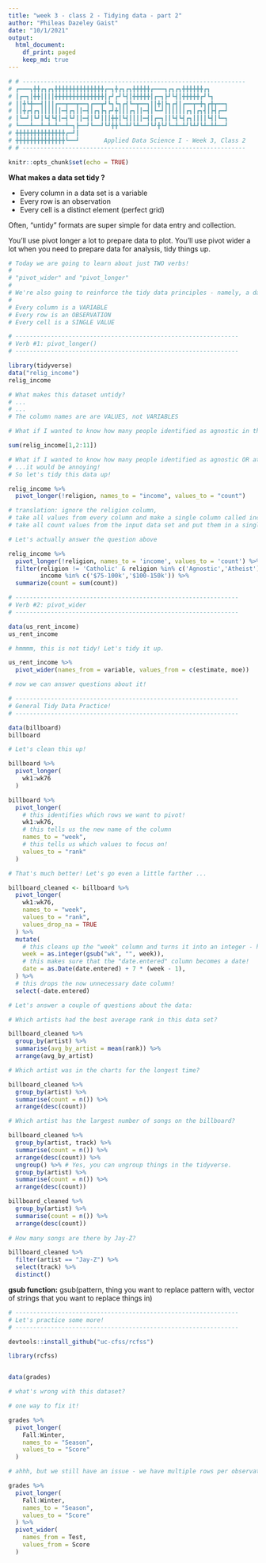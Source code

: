 ```yaml
---
title: "week 3 - class 2 - Tidying data - part 2"
author: "Phileas Dazeley Gaist"
date: "10/1/2021"
output: 
  html_document:
    df_print: paged
    keep_md: true
---
```


```r
# # ---------------------------------------------------------------
# ┏━━━┓╋╋┏┓┏┓╋╋╋╋╋╋╋╋╋╋╋╋╋╋┏━┓╋┏┓┏┓╋╋╋╋╋┏━━━┓┏┓┏┓╋╋╋╋╋╋┏┓
# ┃┏━┓┃╋╋┃┃┃┃╋╋╋╋╋╋╋╋╋╋╋╋╋╋┃┏┛┏┛┗┫┃╋╋╋╋╋┃┏━┓┣┛┗┫┃╋╋╋╋╋┏┛┗┓
# ┃┃╋┗╋━━┫┃┃┃┏━━┳━━┳━━┓┏━━┳┛┗┓┗┓┏┫┗━┳━━┓┃┃╋┃┣┓┏┫┃┏━━┳━╋┓┏╋┳━━┓
# ┃┃╋┏┫┏┓┃┃┃┃┃┃━┫┏┓┃┃━┫┃┏┓┣┓┏┛╋┃┃┃┏┓┃┃━┫┃┗━┛┃┃┃┃┃┃┏┓┃┏┓┫┃┣┫┏━┛
# ┃┗━┛┃┗┛┃┗┫┗┫┃━┫┗┛┃┃━┫┃┗┛┃┃┃╋╋┃┗┫┃┃┃┃━┫┃┏━┓┃┃┗┫┗┫┏┓┃┃┃┃┗┫┃┗━┓
# ┗━━━┻━━┻━┻━┻━━┻━┓┣━━┛┗━━┛┗┛╋╋┗━┻┛┗┻━━┛┗┛╋┗┛┗━┻━┻┛┗┻┛┗┻━┻┻━━┛
# ╋╋╋╋╋╋╋╋╋╋╋╋╋╋┏━┛┃
# ╋╋╋╋╋╋╋╋╋╋╋╋╋╋┗━━┛       Applied Data Science I - Week 3, Class 2
# # ---------------------------------------------------------------
```

```r
knitr::opts_chunk$set(echo = TRUE)
```

**What makes a data set tidy ?**

- Every column in a data set is a variable
- Every row is an observation
- Every cell is a distinct element (perfect grid)

Often, "untidy" formats are super simple for data entry and collection. 

You'll use pivot longer a lot to prepare data to plot.
You'll use pivot wider a lot when you need to prepare data for analysis, tidy things up. 

```r
# Today we are going to learn about just TWO verbs!
#
# "pivot_wider" and "pivot_longer"
# 
# We're also going to reinforce the tidy data principles - namely, a dataset is tidy IF and ONLY IF: 
# 
# Every column is a VARIABLE
# Every row is an OBSERVATION
# Every cell is a SINGLE VALUE 

# ---------------------------------------------------------------
# Verb #1: pivot_longer()
# ---------------------------------------------------------------

library(tidyverse)
data("relig_income")
relig_income

# What makes this dataset untidy?
# ...
# ...
# The column names are are VALUES, not VARIABLES 

# What if I wanted to know how many people identified as agnostic in this dataset? 

sum(relig_income[1,2:11])

# What if I wanted to know how many people identified as agnostic OR atheist but NOT catholic and made at least 75k a year? 
# ...it would be annoying!
# So let's tidy this data up! 

relig_income %>% 
  pivot_longer(!religion, names_to = "income", values_to = "count")

# translation: ignore the religion column, 
# take all values from every column and make a single column called income with every row containing income values for each religious group.
# take all count values from the input data set and put them in a single new column called "count" 

# Let's actually answer the question above 

relig_income %>% 
  pivot_longer(!religion, names_to = 'income', values_to = 'count') %>% 
  filter(religion != 'Catholic' & religion %in% c('Agnostic','Atheist'),
         income %in% c('$75-100k','$100-150k')) %>%
  summarize(count = sum(count))
```

```r
# ---------------------------------------------------------------
# Verb #2: pivot_wider
# ---------------------------------------------------------------

data(us_rent_income)
us_rent_income

# hmmmm, this is not tidy! Let's tidy it up. 

us_rent_income %>%
  pivot_wider(names_from = variable, values_from = c(estimate, moe))

# now we can answer questions about it!
```

```r
# ---------------------------------------------------------------
# General Tidy Data Practice! 
# ---------------------------------------------------------------

data(billboard)
billboard

# Let's clean this up! 

billboard %>% 
  pivot_longer(
    wk1:wk76
  )

billboard %>% 
  pivot_longer(
    # this identifies which rows we want to pivot!
    wk1:wk76, 
    # this tells us the new name of the column
    names_to = "week", 
    # this tells us which values to focus on!
    values_to = "rank"
  )

# That's much better! Let's go even a little farther ...

billboard_cleaned <- billboard %>% 
  pivot_longer(
    wk1:wk76, 
    names_to = "week", 
    values_to = "rank", 
    values_drop_na = TRUE
  ) %>% 
  mutate(
    # this cleans up the "week" column and turns it into an integer - helpful for ordering! 
    week = as.integer(gsub("wk", "", week)),
    # this makes sure that the "date.entered" column becomes a date! 
    date = as.Date(date.entered) + 7 * (week - 1),
  ) %>% 
  # this drops the now unnecessary date column! 
  select(-date.entered)

# Let's answer a couple of questions about the data:

# Which artists had the best average rank in this data set?

billboard_cleaned %>% 
  group_by(artist) %>% 
  summarise(avg_by_artist = mean(rank)) %>% 
  arrange(avg_by_artist)

# Which artist was in the charts for the longest time?

billboard_cleaned %>% 
  group_by(artist) %>% 
  summarise(count = n()) %>% 
  arrange(desc(count)) 

# Which artist has the largest number of songs on the billboard?

billboard_cleaned %>% 
  group_by(artist, track) %>% 
  summarise(count = n()) %>% 
  arrange(desc(count)) %>% 
  ungroup() %>% # Yes, you can ungroup things in the tidyverse.
  group_by(artist) %>% 
  summarise(count = n()) %>% 
  arrange(desc(count))

billboard_cleaned %>% 
  group_by(artist) %>% 
  summarise(count = n()) %>% 
  arrange(desc(count))
  
# How many songs are there by Jay-Z?

billboard_cleaned %>% 
  filter(artist == "Jay-Z") %>% 
  select(track) %>% 
  distinct()
```

**gsub function:** gsub(pattern, thing you want to replace pattern with, vector of strings that you want to replace things in)

```r
# ---------------------------------------------------------------
# Let's practice some more! 
# ---------------------------------------------------------------

devtools::install_github("uc-cfss/rcfss")

library(rcfss)


data(grades)

# what's wrong with this dataset? 

# one way to fix it! 

grades %>% 
  pivot_longer(
    Fall:Winter,
    names_to = "Season",
    values_to = "Score"
  )

# ahhh, but we still have an issue - we have multiple rows per observation (see row 1 and row 7). One more step! 

grades %>% 
  pivot_longer(
    Fall:Winter,
    names_to = "Season",
    values_to = "Score"
  ) %>% 
  pivot_wider(
    names_from = Test,
    values_from = Score
  )
```
